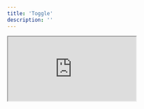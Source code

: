 ```yaml
---
title: 'Toggle'
description: ''
---
```


<iframe
  style={{ width: '100%', height: '378px', borderRadius: 12 }}
  src="http://localhost:4200/toggle/toggle"
/>

## Usage

Assemble the toggle directives in your template.

```html
<div ngpToggle></div>
```

## API Reference

The following directives are available to import from the `@ng-primitives/ng-primitives` package:

### NgpToggleDirective

There are no inputs or outputs for this directive.

## Global Configuration

You can configure the default options for all toggles in your application by using the `provideNgpToggleConfig` function in a providers array.

```ts
import { provideNgpToggleConfig } from '@ng-primitives/ng-primitives/toggle';

bootstrapApplication(AppComponent, {
  providers: [provideNgpToggleConfig({})],
});
```

### NgpToggleConfig

## Schematics

You can use our schematic to generate a new toggle component.

<CodeGroup>

```bash Angular CLI
ng generate @ng-primitives/ng-primitives:toggle
```

```bash Nx
nx generate @ng-primitives/ng-primitives:toggle
```

</CodeGroup>

### Options

<ResponseField name="name" type="string">
  The name of the component.
</ResponseField>

<ResponseField name="project" type="string">
  The name of the project to add the component to.
</ResponseField>

<ResponseField name="path" type="string">
  The path to create the component.
</ResponseField>
